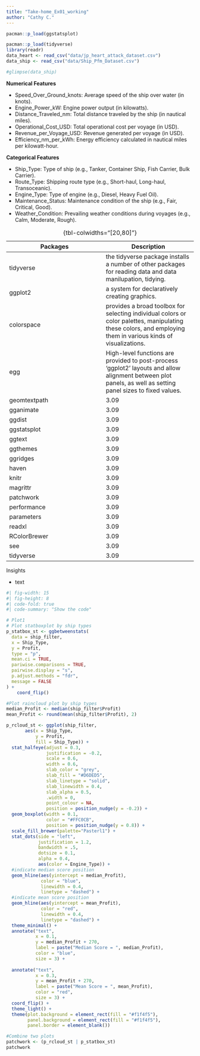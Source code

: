 ```yaml
---
title: "Take-home_Ex01_working"
author: "Cathy C."
---
```


``` r
pacman::p_load(ggstatsplot)
```

``` r
pacman::p_load(tidyverse)
library(readr)
data_heart <- read_csv("data/jp_heart_attack_dataset.csv")
data_ship <- read_csv("data/Ship_Pfm_Dataset.csv")
```

``` r
#glimpse(data_ship)
```

**Numerical Features**

-   Speed_Over_Ground_knots: Average speed of the ship over water (in knots).
-   Engine_Power_kW: Engine power output (in kilowatts).
-   Distance_Traveled_nm: Total distance traveled by the ship (in nautical miles).
-   Operational_Cost_USD: Total operational cost per voyage (in USD).
-   Revenue_per_Voyage_USD: Revenue generated per voyage (in USD).
-   Efficiency_nm_per_kWh: Energy efficiency calculated in nautical miles per kilowatt-hour.

**Categorical Features**

-   Ship_Type: Type of ship (e.g., Tanker, Container Ship, Fish Carrier, Bulk Carrier).
-   Route_Type: Shipping route type (e.g., Short-haul, Long-haul, Transoceanic).
-   Engine_Type: Type of engine (e.g., Diesel, Heavy Fuel Oil).
-   Maintenance_Status: Maintenance condition of the ship (e.g., Fair, Critical, Good).
-   Weather_Condition: Prevailing weather conditions during voyages (e.g., Calm, Moderate, Rough).

| Packages | Description |
|-------------------------------------|-----------------------------------|
| tidyverse | the tidyverse package installs a number of other packages for reading data and data manilupation, tidying. |
| ggplot2 | a system for declaratively creating graphics. |
| colorspace | provides a broad toolbox for selecting individual colors or color palettes, manipulating these colors, and employing them in various kinds of visualizations. |
| egg | High-level functions are provided to post-process 'ggplot2' layouts and allow alignment between plot panels, as well as setting panel sizes to fixed values. |
| geomtextpath | 3.09 |
| gganimate | 3.09 |
| ggdist | 3.09 |
| ggstatsplot | 3.09 |
| ggtext | 3.09 |
| ggthemes | 3.09 |
| ggridges | 3.09 |
| haven | 3.09 |
| knitr | 3.09 |
| magrittr | 3.09 |
| patchwork | 3.09 |
| performance | 3.09 |
| parameters | 3.09 |
| readxl | 3.09 |
| RColorBrewer | 3.09 |
| see | 3.09 |
| tidyverse | 3.09 |

: {tbl-colwidths="\[20,80\]"}

::::: spgoals
::: spgoals-header
Insights
:::

::: spgoals-container
-   text
:::

``` r
#| fig-width: 15
#| fig-height: 8
#| code-fold: true
#| code-summary: "Show the code"

# Plot1
# Plot statboxplot by ship types
p_statbox_st <- ggbetweenstats(
  data = ship_filter,
  x = Ship_Type,
  y = Profit,
  type = "p",
  mean.ci = TRUE,
  pariwise.comparisons = TRUE,
  pairwise.display = "s",
  p.adjust.methods = "fdr",
  message = FALSE
) +
    coord_flip() 

#Plot raincloud plot by ship types
median_Profit <- median(ship_filter$Profit)
mean_Profit <- round(mean(ship_filter$Profit), 2)

p_rcloud_st <- ggplot(ship_filter,
       aes(x = Ship_Type,
           y = Profit,
           fill = Ship_Type)) +
  stat_halfeye(adjust = 0.3,
               justification = -0.2,
               scale = 0.6,
               width = 0.6,
               slab_color = "grey",
               slab_fill = "#D6DED5",
               slab_linetype = "solid",
               slab_linewidth = 0.4,
               slab_alpha = 0.5,
               .width = 0,
               point_colour = NA,
               position = position_nudge(y = -0.2)) +
  geom_boxplot(width = 0.1,
               color = "#FFC0CB",
               position = position_nudge(y = 0.8)) +
  scale_fill_brewer(palette="Pasterl1") +
  stat_dots(side = "left",
            justification = 1.2,
            bandwidth = .5,
            dotsize = 0.1,
            alpha = 0.4,
            aes(color = Engine_Type)) +
  #indicate median score position
  geom_hline(aes(yintercept = median_Profit),
             color = "blue", 
             linewidth = 0.4,
             linetype = "dashed") +
  #indicate mean score position
  geom_hline(aes(yintercept = mean_Profit),
             color = "red", 
             linewidth = 0.4,
             linetype = "dashed") +
  theme_minimal() +
  annotate("text",
           x = 0.1,
           y = median_Profit + 270,
           label = paste("Median Score = ", median_Profit),
           color = "blue",
           size = 3) +
  
  annotate("text",
           x = 0.3,
           y = mean_Profit + 270,
           label = paste("Mean Score = ", mean_Profit),
           color = "red",
           size = 3) +
  coord_flip() +
  theme_light() +
  theme(plot.background = element_rect(fill = "#f1f4f5"),
        panel.background = element_rect(fill = "#f1f4f5"),
        panel.border = element_blank())

#Combine two plots
patchwork <- (p_rcloud_st | p_statbox_st)
patchwork
```
:::::
